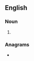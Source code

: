 ==English==

===Noun===
{{head|en|noun plural form}}

# {{plural of|conceit|lang=en}}

===Anagrams===
* {{anagrams|en|a=cceinost|C-section}}